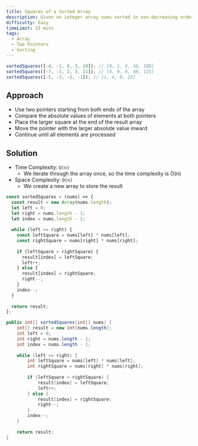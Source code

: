 ```yaml
---
title: Squares of a Sorted Array
description: Given an integer array nums sorted in non-decreasing order, return an array of the squares of each number sorted in non-decreasing order.
difficulty: Easy
timeLimit: 15 mins
tags:
  - Array
  - Two Pointers
  - Sorting
---
```


```js title="Example"
sortedSquares([-4, -1, 0, 3, 10]); // [0, 1, 9, 16, 100]
sortedSquares([-7, -3, 2, 3, 11]); // [4, 9, 9, 49, 121]
sortedSquares([-5, -3, -2, -1]); // [1, 4, 9, 25]
```

## Approach

- Use two pointers starting from both ends of the array
- Compare the absolute values of elements at both pointers
- Place the larger square at the end of the result array
- Move the pointer with the larger absolute value inward
- Continue until all elements are processed

## Solution

- Time Complexity: `O(n)`
  - We iterate through the array once, so the time complexity is O(n)
- Space Complexity: `O(n)`
  - We create a new array to store the result

```js tab="JavaScript"
const sortedSquares = (nums) => {
  const result = new Array(nums.length);
  let left = 0;
  let right = nums.length - 1;
  let index = nums.length - 1;
  
  while (left <= right) {
    const leftSquare = nums[left] * nums[left];
    const rightSquare = nums[right] * nums[right];
    
    if (leftSquare > rightSquare) {
      result[index] = leftSquare;
      left++;
    } else {
      result[index] = rightSquare;
      right--;
    }
    index--;
  }
  
  return result;
};
```

```java tab="Java"
public int[] sortedSquares(int[] nums) {
    int[] result = new int[nums.length];
    int left = 0;
    int right = nums.length - 1;
    int index = nums.length - 1;
    
    while (left <= right) {
        int leftSquare = nums[left] * nums[left];
        int rightSquare = nums[right] * nums[right];
        
        if (leftSquare > rightSquare) {
            result[index] = leftSquare;
            left++;
        } else {
            result[index] = rightSquare;
            right--;
        }
        index--;
    }
    
    return result;
}
```
